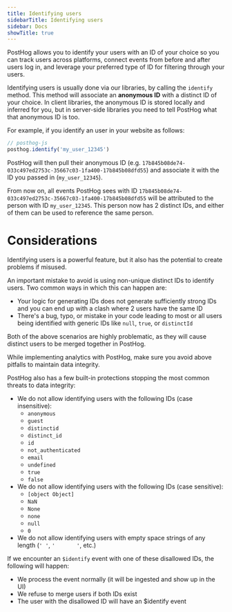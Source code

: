 ```yaml
---
title: Identifying users
sidebarTitle: Identifying users
sidebar: Docs
showTitle: true
---
```


PostHog allows you to identify your users with an ID of your choice so you can track users across platforms, connect events from before and after users log in, and leverage your preferred type of ID for filtering through your users. 

Identifying users is usually done via our libraries, by calling the `identify` method. This method will associate an **anonymous ID** with a distinct ID of your choice. In client libraries, the anonymous ID is stored locally and inferred for you, but in server-side libraries you need to tell PostHog what that anonymous ID is too.

For example, if you identify an user in your website as follows:

```js
// posthog-js
posthog.identify('my_user_12345')
```

PostHog will then pull their anonymous ID (e.g. `17b845b08de74-033c497ed2753c-35667c03-1fa400-17b845b08dfd55`) and associate it with the ID you passed in (`my_user_12345`).

From now on, all events PostHog sees with ID `17b845b08de74-033c497ed2753c-35667c03-1fa400-17b845b08dfd55` will be attributed to the person with ID `my_user_12345`. This person now has 2 distinct IDs, and either of them can be used to reference the same person.

# Considerations

Identifying users is a powerful feature, but it also has the potential to create problems if misused. 

An important mistake to avoid is using non-unique distinct IDs to identify users. Two common ways in which this can happen are:

- Your logic for generating IDs does not generate sufficiently strong IDs and you can end up with a clash where 2 users have the same ID
- There's a bug, typo, or mistake in your code leading to most or all users being identified with generic IDs like `null`, `true`, or `distinctId`

Both of the above scenarios are highly problematic, as they will cause distinct users to be merged together in PostHog.

While implementing analytics with PostHog, make sure you avoid above pitfalls to maintain data integrity.

PostHog also has a few built-in protections stopping the most common threats to data integrity:

- We do not allow identifying users with the following IDs (case insensitive):
    - `anonymous`
    - `guest`
    - `distinctid`
    - `distinct_id`
    - `id`
    - `not_authenticated`
    - `email`
    - `undefined`
    - `true`
    - `false`
- We do not allow identifying users with the following IDs (case sensitive):
  - `[object Object]` 
  - `NaN`
  - `None`
  - `none`
  - `null`
  - `0`
- We do not allow identifying users with empty space strings of any length (`' '`, `'       '`, etc.)

If we encounter an `$identify` event with one of these disallowed IDs, the following will happen:

- We process the event normally (it will be ingested and show up in the UI)
- We refuse to merge users if both IDs exist
- The user with the disallowed ID will have an $identify event









